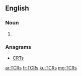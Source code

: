 ==English==

===Noun===
{{head|en|noun plural form}}

# {{plural of|TCR|lang=en}}

===Anagrams===
* [[CRTs#English|CRTs]]

[[ar:TCRs]]
[[fr:TCRs]]
[[ku:TCRs]]
[[mg:TCRs]]